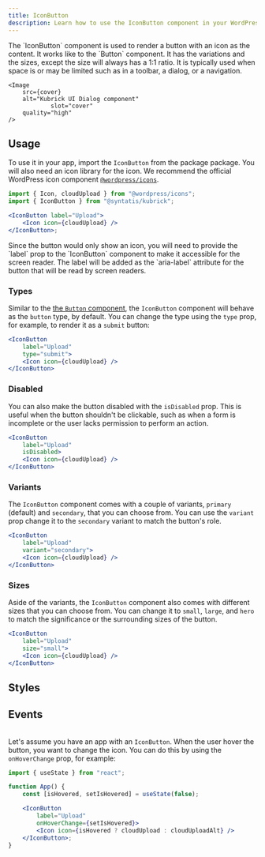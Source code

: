 ```yaml
---
title: IconButton
description: Learn how to use the IconButton component in your WordPress admin application.
---
```



<Lead storybook="/docs/components-iconbutton--docs">
	The `IconButton` component is used to render a button with an icon as the
	content. It works like to the `Button` component. It has the variations and
	the sizes, except the size will always has a 1:1 ratio. It is typically used
	when space is or may be limited such as in a toolbar, a dialog, or a
	navigation.

	<Image
		src={cover}
		alt="Kubrick UI Dialog component"
				slot="cover"
		quality="high"
	/>
</Lead>

## Usage

To use it in your app, import the `IconButton` from the package package. You will also need an icon library for the icon. We recommend the official WordPress icon component [`@wordpress/icons`](https://developer.wordpress.org/block-editor/reference-guides/packages/packages-icons/).

```jsx
import { Icon, cloudUpload } from "@wordpress/icons";
import { IconButton } from "@syntatis/kubrick";

<IconButton label="Upload">
	<Icon icon={cloudUpload} />
</IconButton>;
```

<Aside type="caution">
	Since the button would only show an icon, you will need to provide the `label`
	prop to the `IconButton` component to make it accessible for the screen
	reader. The label will be added as the `aria-label` attribute for the button
	that will be read by screen readers.
</Aside>

### Types

Similar to the [the `Button` component](/components/button), the `IconButton` component will behave as the `button` type, by default. You can change the type using the `type` prop, for example, to render it as a `submit` button:

```jsx {3}
<IconButton
	label="Upload"
	type="submit">
	<Icon icon={cloudUpload} />
</IconButton>
```

### Disabled

You can also make the button disabled with the `isDisabled` prop. This is useful when the button shouldn't be clickable, such as when a form is incomplete or the user lacks permission to perform an action.

```jsx {3}
<IconButton
	label="Upload"
	isDisabled>
	<Icon icon={cloudUpload} />
</IconButton>
```

### Variants

The `IconButton` component comes with a couple of variants, `primary` (default) and `secondary`, that you can choose from. You can use the `variant` prop change it to the `secondary` variant to match the button's role.

```jsx {3}
<IconButton
	label="Upload"
	variant="secondary">
	<Icon icon={cloudUpload} />
</IconButton>
```

### Sizes

Aside of the variants, the `IconButton` component also comes with different sizes that you can choose from. You can change it to `small`, `large`, and `hero` to match the significance or the surrounding sizes of the button.

```jsx {3}
<IconButton
	label="Upload"
	size="small">
	<Icon icon={cloudUpload} />
</IconButton>
```

## Styles

<Table
	component="IconButton"
	items={[
		["root", "The root element of the button."],
	]}
	/>

## Events

<Table
	variant="events"
	component="IconButton"
	items={[
		["onPress", "Triggered when the button is clicked. It receives the click event as an argument."],
		["onHoverChange", "Triggered when the button is hovered. It will receive a boolean indicating if the button is hovered."],
		["onFocusChange", "Triggered when the button receives or loses focus. It will receive a boolean indicating if the button is focused."],
	]}
	/>

Let's assume you have an app with an `IconButton`. When the user hover the button, you want to change the icon. You can do this by using the `onHoverChange` prop, for example:

```jsx {8}
import { useState } from "react";

function App() {
	const [isHovered, setIsHovered] = useState(false);

	<IconButton
		label="Upload"
		onHoverChange={setIsHovered}>
		<Icon icon={isHovered ? cloudUpload : cloudUploadAlt} />
	</IconButton>;
}
```
